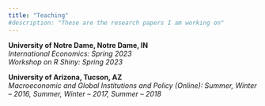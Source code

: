 ```yaml
---
title: "Teaching"
#description: "These are the research papers I am working on"
---
```


**University of Notre Dame, Notre Dame, IN**\
*International Economics: Spring 2023*\
*Workshop on R Shiny: Spring 2023*

**University of Arizona, Tucson, AZ**\
*Macroeconomic and Global Institutions and Policy (Online): Summer, Winter – 2016, Summer, Winter – 2017, Summer – 2018*\
